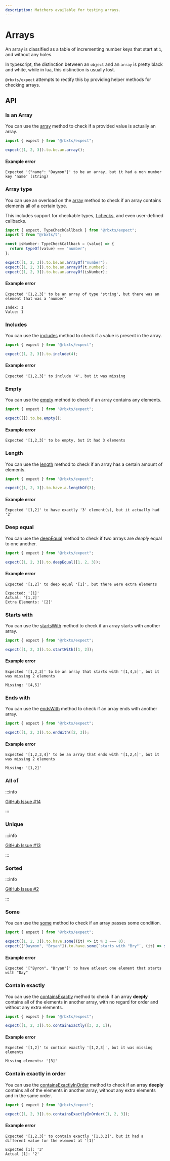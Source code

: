 ```yaml
---
description: Matchers available for testing arrays.
---
```


# Arrays

An array is classified as a table of incrementing number keys that start at `1`, and without any holes.

In typescript, the distinction between an `object` and an `array` is pretty black and white, while in lua, this
distinction is usually lost.

`@rbxts/expect` attempts to rectify this by providing helper methods for checking arrays.

## API

### Is an Array

You can use the [array](/docs/api/expect.assertion.array.md) method to check if a provided value is actually an array.

```ts
import { expect } from "@rbxts/expect";

expect([1, 2, 3]).to.be.an.array();
```

#### Example error

```logs
Expected '{"name": "Daymon"}' to be an array, but it had a non number key 'name' (string)
```

### Array type

You can use an overload on the [array](/docs/api/expect.assertion.array.md) method to check if an array contains
elements all of a certain type.

This includes support for checkable types, [t checks](https://www.npmjs.com/package/@rbxts/t), and even user-defined
callbacks.

```ts
import { expect, TypeCheckCallback } from "@rbxts/expect";
import t from "@rbxts/t";

const isNumber: TypeCheckCallback = (value) => {
  return typeOf(value) === "number";
};

expect([1, 2, 3]).to.be.an.arrayOf("number");
expect([1, 2, 3]).to.be.an.arrayOf(t.number);
expect([1, 2, 3]).to.be.an.arrayOf(isNumber);
```

#### Example error

```logs
Expected '[1,2,3]' to be an array of type 'string', but there was an element that was a 'number'

Index: 1
Value: 1
```

### Includes

You can use the [includes](/docs/api/expect.assertion.includes.md) method to check if a value is present in the array.

```ts
import { expect } from "@rbxts/expect";

expect([1, 2, 3]).to.include(4);
```

#### Example error

```logs
Expected '[1,2,3]' to include '4', but it was missing
```

### Empty

You can use the [empty](/docs/api/expect.assertion.empty.md) method to check if an array contains any elements.

```ts
import { expect } from "@rbxts/expect";

expect([]).to.be.empty();
```

#### Example error

```logs
Expected '[1,2,3]' to be empty, but it had 3 elements
```

### Length

You can use the [length](/docs/api/expect.assertion.length.md) method to check if an array has a certain amount of
elements.

```ts
import { expect } from "@rbxts/expect";

expect([1, 2, 3]).to.have.a.lengthOf(3);
```

#### Example error

```logs
Expected '[1,2]' to have exactly '3' element(s), but it actually had '2'
```

### Deep equal

You can use the [deepEqual](/docs/api/expect.assertion.deepequal.md) method to check if two arrays are _deeply_ equal to
one another.

```ts
import { expect } from "@rbxts/expect";

expect([1, 2, 3]).to.deepEqual([1, 2, 3]);
```

#### Example error

```logs
Expected '[1,2]' to deep equal '[1]', but there were extra elements

Expected: '[1]'
Actual: '[1,2]'
Extra Elements: '[2]'
```

### Starts with

You can use the [startsWith](/docs/api/expect.assertion.startwith.md) method to check if an array starts with another
array.

```ts
import { expect } from "@rbxts/expect";

expect([1, 2, 3]).to.startWith([1, 2]);
```

#### Example error

```logs
Expected '[1,2,3]' to be an array that starts with '[1,4,5]', but it was missing 2 elements

Missing: '[4,5]'
```

### Ends with

You can use the [endsWith](/docs/api/expect.assertion.endwith.md) method to check if an array ends with another array.

```ts
import { expect } from "@rbxts/expect";

expect([1, 2, 3]).to.endWith([2, 3]);
```

#### Example error

```logs
Expected '[1,2,3,4]' to be an array that ends with '[1,2,4]', but it was missing 2 elements

Missing: '[1,2]'
```

### All of

:::info

[GitHub Issue #14](https://github.com/daymxn/rbxts-expect/issues/14)

:::

### Unique

:::info

[GitHub Issue #13](https://github.com/daymxn/rbxts-expect/issues/13)

:::

### Sorted

:::info

[GitHub Issue #2](https://github.com/daymxn/rbxts-expect/issues/2)

:::

### Some

You can use the [some](/docs/api/expect.assertion.some.md) method to check if an array passes some condition.

```ts
import { expect } from "@rbxts/expect";

expect([1, 2, 3]).to.have.some((it) => it % 2 === 0);
expect(["Daymon", "Bryan"]).to.have.some(`starts with "Bry"`, (it) => startsWith(it, "Bry"));
```

#### Example error

```logs
Expected '["Byron", "Bryan"]' to have atleast one element that starts with "Day"
```

### Contain exactly

You can use the [containsExactly](/docs/api/expect.assertion.containexactly.md) method to check if an array **deeply**
contains all of the elements in another array, with no regard for order and without any extra elements.

```ts
import { expect } from "@rbxts/expect";

expect([1, 2, 3]).to.containExactly([3, 2, 1]);
```

#### Example error

```logs
Expected '[1,2]' to contain exactly '[1,2,3]', but it was missing elements

Missing elements: '[3]'
```

### Contain exactly in order

You can use the [containsExactlyInOrder](/docs/api/expect.assertion.containexactlyinorder.md) method to check if an
array **deeply** contains all of the elements in another array, without any extra elements and in the same order.

```ts
import { expect } from "@rbxts/expect";

expect([1, 2, 3]).to.containsExactlyInOrder([1, 2, 3]);
```

#### Example error

```logs
Expected '[1,2,3]' to contain exactly '[1,3,2]', but it had a different value for the element at '[1]'

Expected [1]: '3'
Actual [1]: '2'
```
